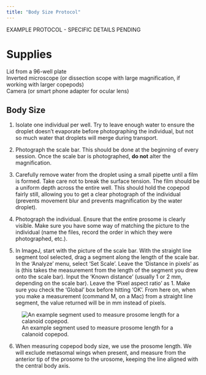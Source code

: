 ```yaml
---
title: "Body Size Protocol"
---
```


EXAMPLE PROTOCOL - SPECIFIC DETAILS PENDING

# Supplies

Lid from a 96-well plate\
Inverted microscope (or dissection scope with large magnification, if working with larger copepods)\
Camera (or smart phone adapter for ocular lens)

## Body Size

1.  Isolate one individual per well. Try to leave enough water to ensure the droplet doesn't evaporate before photographing the individual, but not so much water that droplets will merge during transport.

2.  Photograph the scale bar. This should be done at the beginning of every session. Once the scale bar is photographed, **do not** alter the magnification.

3.  Carefully remove water from the droplet using a small pipette until a film is formed. Take care not to break the surface tension. The film should be a uniform depth across the entire well. This should hold the copepod fairly still, allowing you to get a clear photograph of the individual (prevents movement blur and prevents magnification by the water droplet).

4.  Photograph the individual. Ensure that the entire prosome is clearly visible. Make sure you have some way of matching the picture to the individual (name the files, record the order in which they were photographed, etc.).

5.  In ImageJ, start with the picture of the scale bar. With the straight line segment tool selected, drag a segment along the length of the scale bar. In the 'Analyze' menu, select 'Set Scale'. Leave the 'Distance in pixels' as is (this takes the measurement from the length of the segment you drew onto the scale bar). Input the 'Known distance' (usually 1 or 2 mm, depending on the scale bar). Leave the 'Pixel aspect ratio' as 1. Make sure you check the 'Global' box before hitting 'OK'. From here on, when you make a measurement (command M, on a Mac) from a straight line segment, the value returned will be in mm instead of pixels.

::: protocolinfo
![An example segment used to measure prosome length for a calanoid copepod.](/images/ImageJ_prosome.png)
:::

6.  When measuring copepod body size, we use the prosome length. We will exclude metasomal wings when present, and measure from the anterior tip of the prosome to the urosome, keeping the line aligned with the central body axis.
